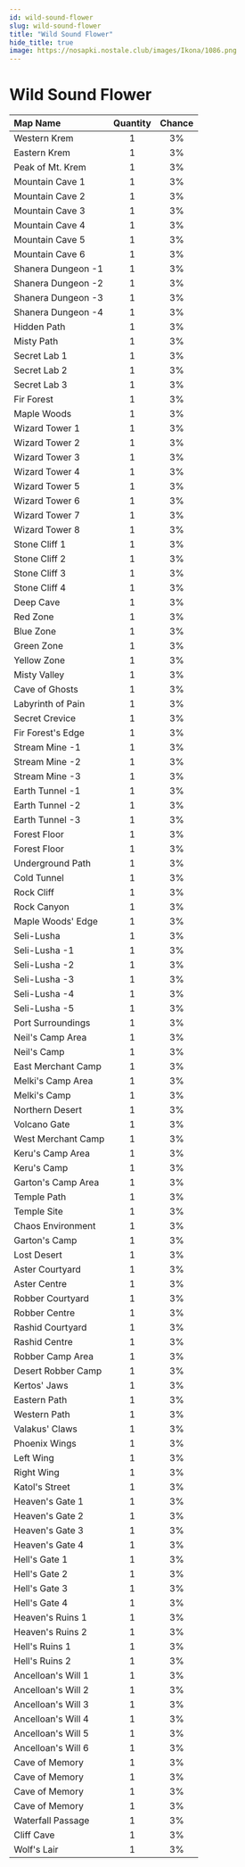 ```yaml
---
id: wild-sound-flower
slug: wild-sound-flower
title: "Wild Sound Flower"
hide_title: true
image: https://nosapki.nostale.club/images/Ikona/1086.png
---
```



# <ItemIcon iconId="1086" height="32"/> Wild Sound Flower
|Map Name|Quantity|Chance|
|:--|:-:|:-:|
|Western Krem|1|3%|
|Eastern Krem|1|3%|
|Peak of Mt. Krem|1|3%|
|Mountain Cave 1|1|3%|
|Mountain Cave 2|1|3%|
|Mountain Cave 3|1|3%|
|Mountain Cave 4|1|3%|
|Mountain Cave 5|1|3%|
|Mountain Cave 6|1|3%|
|Shanera Dungeon -1|1|3%|
|Shanera Dungeon -2|1|3%|
|Shanera Dungeon -3|1|3%|
|Shanera Dungeon -4|1|3%|
|Hidden Path|1|3%|
|Misty Path|1|3%|
|Secret Lab 1|1|3%|
|Secret Lab 2|1|3%|
|Secret Lab 3|1|3%|
|Fir Forest|1|3%|
|Maple Woods|1|3%|
|Wizard Tower 1|1|3%|
|Wizard Tower 2|1|3%|
|Wizard Tower 3|1|3%|
|Wizard Tower 4|1|3%|
|Wizard Tower 5|1|3%|
|Wizard Tower 6|1|3%|
|Wizard Tower 7|1|3%|
|Wizard Tower 8|1|3%|
|Stone Cliff 1|1|3%|
|Stone Cliff 2|1|3%|
|Stone Cliff 3|1|3%|
|Stone Cliff 4|1|3%|
|Deep Cave|1|3%|
|Red Zone|1|3%|
|Blue Zone|1|3%|
|Green Zone|1|3%|
|Yellow Zone|1|3%|
|Misty Valley|1|3%|
|Cave of Ghosts|1|3%|
|Labyrinth of Pain|1|3%|
|Secret Crevice|1|3%|
|Fir Forest's Edge|1|3%|
|Stream Mine -1|1|3%|
|Stream Mine -2|1|3%|
|Stream Mine -3|1|3%|
|Earth Tunnel -1|1|3%|
|Earth Tunnel -2|1|3%|
|Earth Tunnel -3|1|3%|
|Forest Floor|1|3%|
|Forest Floor|1|3%|
|Underground Path|1|3%|
|Cold Tunnel|1|3%|
|Rock Cliff|1|3%|
|Rock Canyon|1|3%|
|Maple Woods' Edge|1|3%|
|Seli-Lusha|1|3%|
|Seli-Lusha -1|1|3%|
|Seli-Lusha -2|1|3%|
|Seli-Lusha -3|1|3%|
|Seli-Lusha -4|1|3%|
|Seli-Lusha -5|1|3%|
|Port Surroundings|1|3%|
|Neil's Camp Area|1|3%|
|Neil's Camp|1|3%|
|East Merchant Camp|1|3%|
|Melki's Camp Area|1|3%|
|Melki's Camp|1|3%|
|Northern Desert|1|3%|
|Volcano Gate|1|3%|
|West Merchant Camp|1|3%|
|Keru's Camp Area|1|3%|
|Keru's Camp|1|3%|
|Garton's Camp Area|1|3%|
|Temple Path|1|3%|
|Temple Site|1|3%|
|Chaos Environment|1|3%|
|Garton's Camp|1|3%|
|Lost Desert|1|3%|
|Aster Courtyard|1|3%|
|Aster Centre|1|3%|
|Robber Courtyard|1|3%|
|Robber Centre|1|3%|
|Rashid Courtyard|1|3%|
|Rashid Centre|1|3%|
|Robber Camp Area|1|3%|
|Desert Robber Camp|1|3%|
|Kertos' Jaws|1|3%|
|Eastern Path|1|3%|
|Western Path|1|3%|
|Valakus' Claws|1|3%|
|Phoenix Wings|1|3%|
|Left Wing|1|3%|
|Right Wing|1|3%|
|Katol's Street|1|3%|
|Heaven's Gate 1|1|3%|
|Heaven's Gate 2|1|3%|
|Heaven's Gate 3|1|3%|
|Heaven's Gate 4|1|3%|
|Hell's Gate 1|1|3%|
|Hell's Gate 2|1|3%|
|Hell's Gate 3|1|3%|
|Hell's Gate 4|1|3%|
|Heaven's Ruins 1|1|3%|
|Heaven's Ruins 2|1|3%|
|Hell's Ruins 1|1|3%|
|Hell's Ruins 2|1|3%|
|Ancelloan's Will 1|1|3%|
|Ancelloan's Will 2|1|3%|
|Ancelloan's Will 3|1|3%|
|Ancelloan's Will 4|1|3%|
|Ancelloan's Will 5|1|3%|
|Ancelloan's Will 6|1|3%|
|Cave of Memory|1|3%|
|Cave of Memory|1|3%|
|Cave of Memory|1|3%|
|Cave of Memory|1|3%|
|Waterfall Passage|1|3%|
|Cliff Cave|1|3%|
|Wolf's Lair|1|3%|

